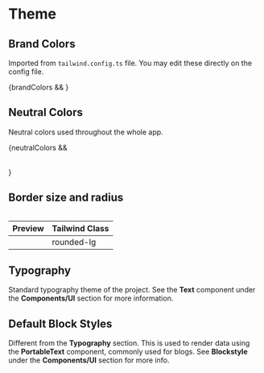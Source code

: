 

<Meta title="Theme" />

# Theme

## Brand Colors


Imported from `tailwind.config.ts` file. You may edit these directly on the config file.

<div className="mb-10">
  {brandColors && <Table colors={brandColors} prefix={"brand"} />}
</div>

## Neutral Colors


Neutral colors used throughout the whole app.

<div className="mb-10">
  {neutralColors && <Table colors={neutralColors} prefix={"neutral"} />}
</div>

## Border size and radius

<table className="w-full">
  <thead>
    <tr>
      <th className="font-medium text-lg w-[50%]">Preview</th>
      <th className="font-medium text-lg w-[50%]">Tailwind Class</th>
    </tr>
  </thead>
  <tbody className="text-center">
    <tr className="!bg-white">
      <td className="flex justify-center">
        <div
          className="border  rounded-lg"
          style={{
            height: "100px",
            width: "100px",
          }}
        ></div>
      </td>
      <td>rounded-lg</td>
    </tr>

  </tbody>
</table>

## Typography

Standard typography theme of the project. See the **Text** component under the **Components/UI** section for more information.

<Canvas of={TextStories.Primary} />

## Default Block Styles

Different from the **Typography** section. This is used to render data using the **PortableText** component, commonly used for blogs. See **Blockstyle** under the **Components/UI** section for more info.

<div className="p-8 boder-solid border border-gray-100/50">
  <Story of={BlockStories.Primary} />
</div>
